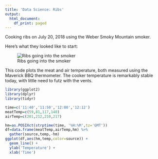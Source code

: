 ```yaml
---
title: 'Data Science: Ribs'
output:
  html_document:
    df_print: paged
---
```


Cooking ribs on July 20, 2018 using the Weber Smoky Mountain smoker.

Here's what they looked like to start:

![Ribs going into the smoker](ribs_start.png)

This code plots the meat and air temperature, both measured using the Maverick BBQ thermometer.  The cooker temperature is remarkably stable today, with little need to futz with the vents.

```r
library(ggplot2)
library(dplyr)
library(tidyr)

time=c('11:40','11:50','12:00','12:12')
meatTemp=c(59,81,117,140)
airTemp=c(201,212,210,217)

hm=as.POSIXct(strptime(time, '%H:%M',tz='GMT')) 
df=data.frame(meatTemp,airTemp,hm) %>%
  gather(source,temp,-hm)
ggplot(df,aes(hm,temp,color=source)) + 
  geom_line() + 
  ylab('Temperature') +
  xlab('Time') 
  

```

